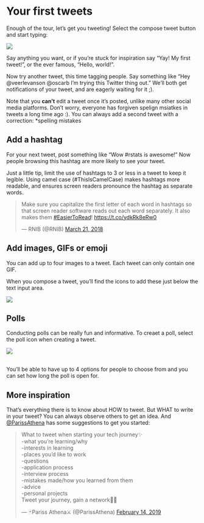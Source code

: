 # Your first tweets

Enough of the tour, let's get you tweeting! Select the compose tweet button and start typing:

![](images/t_icon.png)

Say anything you want, or if you're stuck for inspiration say "Yay! My first tweet!", or the ever famous, "Hello, world!". 

Now try another tweet, this time tagging people. Say something like "Hey @veerlevanson @oscarb I'm trying this Twitter thing out." We'll both get notifications of your tweet, and are eagerly waiting for it ;).  

Note that you **can't** edit a tweet once it's posted, unlike many other social media platforms. Don't worry, everyone has forgiven spelign msiatkes in tweets a long time ago :). You can always add a second tweet with a correction: *spelling mistakes


## Add a hashtag 

For your next tweet, post something like "Wow #rstats is awesome!" Now people browsing this hashtag are more likely to see your tweet.

Just a little tip, limit the use of hashtags to 3 or less in a tweet to keep it legible. Using camel case (#ThisIsCamelCase) makes hashtags more readable, and ensures screen readers pronounce the hashtag as separate words.



<blockquote class="twitter-tweet"><p lang="en" dir="ltr">Make sure you capitalize the first letter of each word in hashtags so that screen reader software reads out each word separately. It also makes them <a href="https://twitter.com/hashtag/EasierToRead?src=hash&amp;ref_src=twsrc%5Etfw">#EasierToRead</a>! <a href="https://t.co/ydkRk8eRw0">https://t.co/ydkRk8eRw0</a></p>&mdash; RNIB (@RNIB) <a href="https://twitter.com/RNIB/status/976453467874234369?ref_src=twsrc%5Etfw">March 21, 2018</a></blockquote> <script async src="https://platform.twitter.com/widgets.js" charset="utf-8"></script> 

## Add images, GIFs or emoji

You can add up to four images to a tweet. Each tweet can only contain one GIF. 

When you compose a tweet, you'll find the icons to add these just below the text input area.

![](images/emoji_gif_poll.png)

## Polls

Conducting polls can be really fun and informative. To creaet a poll, select the poll icon when creating a tweet.

![](images/poll.png)

<br>
You'll be able to have up to 4 options for people to choose from and you can set how long the poll is open for. 



## More inspiration

That's everything there is to know about HOW to tweet. But WHAT to write in your tweet? You can always observe others to get an idea. And [\@ParissAthena](https://twitter.com/ParissAthena) has some suggestions to get you started:

<blockquote class="twitter-tweet"><p lang="en" dir="ltr">What to tweet when starting your tech journey✨<br>-what you’re learning/why<br>-interests in learning<br>-places you’d like to work<br>-questions <br>-application process<br>-interview process<br>-mistakes made/how you learned from them<br>-advice<br>-personal projects<br>Tweet your journey, gain a network💪🏽</p>&mdash; 🃏Pariss Athena⚔️ (@ParissAthena) <a href="https://twitter.com/ParissAthena/status/1096074372375293953?ref_src=twsrc%5Etfw">February 14, 2019</a></blockquote> <script async src="https://platform.twitter.com/widgets.js" charset="utf-8"></script> 
